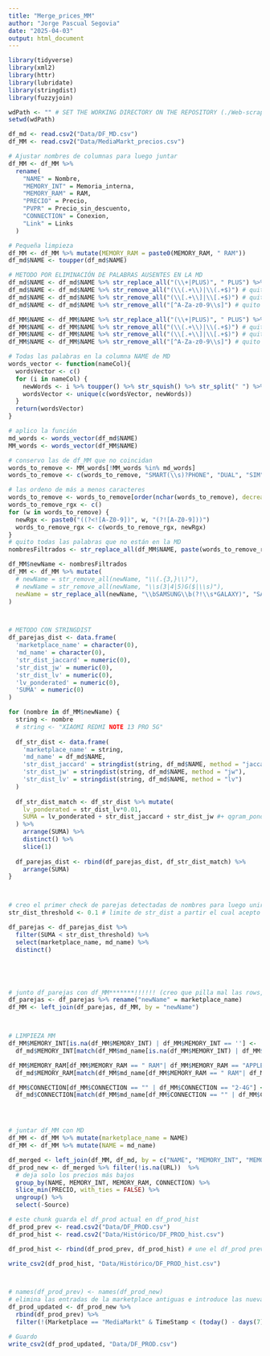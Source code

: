 ```yaml
---
title: "Merge_prices_MM"
author: "Jorge Pascual Segovia"
date: "2025-04-03"
output: html_document
---
```


```r
library(tidyverse)
library(xml2)
library(httr)
library(lubridate)
library(stringdist)
library(fuzzyjoin)
```


```r
wdPath <- "" # SET THE WORKING DIRECTORY ON THE REPOSITORY (./Web-scraping-Smartphones-prices-in-Spain)
setwd(wdPath) 

df_md <- read.csv2("Data/DF_MD.csv")
df_MM <- read.csv2("Data/MediaMarkt_precios.csv")
```



```r
# Ajustar nombres de columnas para luego juntar
df_MM <- df_MM %>%
  rename(
    "NAME" = Nombre, 
    "MEMORY_INT" = Memoria_interna,
    "MEMORY_RAM" = RAM,
    "PRECIO" = Precio,
    "PVPR" = Precio_sin_descuento,
    "CONNECTION" = Conexion,
    "Link" = Links
  ) 

# Pequeña limpieza
df_MM <- df_MM %>% mutate(MEMORY_RAM = paste0(MEMORY_RAM, " RAM"))
df_md$NAME <- toupper(df_md$NAME)

# METODO POR ELIMINACIÓN DE PALABRAS AUSENTES EN LA MD
df_md$NAME <- df_md$NAME %>% str_replace_all("(\\+|PLUS)", " PLUS") %>% str_squish()
df_md$NAME <- df_md$NAME %>% str_remove_all("(\\(.+\\)|\\(.+$)") # quito todos los parentesis
df_md$NAME <- df_md$NAME %>% str_remove_all("(\\[.+\\]|\\[.+$)") # quito todos los corchetes
df_md$NAME <- df_md$NAME %>% str_remove_all("[^A-Za-z0-9\\s]") # quito todos los caracteres especiales

df_MM$NAME <- df_MM$NAME %>% str_replace_all("(\\+|PLUS)", " PLUS") %>% str_squish() 
df_MM$NAME <- df_MM$NAME %>% str_remove_all("(\\(.+\\)|\\(.+$)") # quito todos los parentesis
df_MM$NAME <- df_MM$NAME %>% str_remove_all("(\\[.+\\]|\\[.+$)") # quito todos los corchetes
df_MM$NAME <- df_MM$NAME %>% str_remove_all("[^A-Za-z0-9\\s]") # quito todos los caracteres especiales

# Todas las palabras en la columna NAME de MD
words_vector <- function(nameCol){
  wordsVector <- c()
  for (i in nameCol) {
    newWords <- i %>% toupper() %>% str_squish() %>% str_split(" ") %>% unlist()
    wordsVector <- unique(c(wordsVector, newWords))
  }
  return(wordsVector)
}

# aplico la función
md_words <- words_vector(df_md$NAME)
MM_words <- words_vector(df_MM$NAME)

# conservo las de df_MM que no coincidan
words_to_remove <- MM_words[!MM_words %in% md_words]
words_to_remove <- c(words_to_remove, "SMART(\\s)?PHONE", "DUAL", "SIM", "BLACK", "2022") # add words to remove

# las ordeno de más a menos caracteres
words_to_remove <- words_to_remove[order(nchar(words_to_remove), decreasing = TRUE)]
words_to_remove_rgx <- c()
for (w in words_to_remove) {
  newRgx <- paste0("((?<![A-Z0-9])", w, "(?![A-Z0-9]))")
  words_to_remove_rgx <- c(words_to_remove_rgx, newRgx)
}
# quito todas las palabras que no están en la MD
nombresFiltrados <- str_replace_all(df_MM$NAME, paste(words_to_remove_rgx, collapse = "|"), " ") %>% str_squish() # IMPORTANTE aqui hay que decir que solo quite las palbras como tal, no solo las strings. algo como (?<!([0-9]|[AZ])) ... (?!([0-9]|[AZ]))

df_MM$newName <- nombresFiltrados
df_MM <- df_MM %>% mutate(
  # newName = str_remove_all(newName, "\\(.{3,}\\)"),
  # newName = str_remove_all(newName, "\\s(3|4|5)G($|\\s)"),
  newName = str_replace_all(newName, "\\bSAMSUNG\\b(?!\\s*GALAXY)", "SAMSUNG GALAXY")
)



# METODO CON STRINGDIST
df_parejas_dist <- data.frame(
  'marketplace_name' = character(0),
  'md_name' = character(0),
  'str_dist_jaccard' = numeric(0),
  'str_dist_jw' = numeric(0),
  'str_dist_lv' = numeric(0),
  'lv_ponderated' = numeric(0),
  'SUMA' = numeric(0)
)

for (nombre in df_MM$newName) {
  string <- nombre
  # string <- "XIAOMI REDMI NOTE 13 PRO 5G"
  
  df_str_dist <- data.frame(
    'marketplace_name' = string,
    'md_name' = df_md$NAME,
    'str_dist_jaccard' = stringdist(string, df_md$NAME, method = "jaccard"),
    'str_dist_jw' = stringdist(string, df_md$NAME, method = "jw"),
    'str_dist_lv' = stringdist(string, df_md$NAME, method = "lv")
  )
  
  df_str_dist_match <- df_str_dist %>% mutate(
    lv_ponderated = str_dist_lv*0.01,
    SUMA = lv_ponderated + str_dist_jaccard + str_dist_jw #+ qgram_ponderated
  ) %>% 
    arrange(SUMA) %>% 
    distinct() %>% 
    slice(1) 
  
  df_parejas_dist <- rbind(df_parejas_dist, df_str_dist_match) %>% 
    arrange(SUMA)
}



# creo el primer check de parejas detectadas de nombres para luego unir con md
str_dist_threshold <- 0.1 # limite de str_dist a partir el cual acepto las parejas

df_parejas <- df_parejas_dist %>% 
  filter(SUMA < str_dist_threshold) %>% 
  select(marketplace_name, md_name) %>% 
  distinct()





# junto df_parejas con df_MM*******!!!!!! (creo que pilla mal las rows, me parecen pocas)
df_parejas <- df_parejas %>% rename("newName" = marketplace_name)
df_MM <- left_join(df_parejas, df_MM, by = "newName") 



# LIMPIEZA MM
df_MM$MEMORY_INT[is.na(df_MM$MEMORY_INT) | df_MM$MEMORY_INT == ''] <- 
  df_md$MEMORY_INT[match(df_MM$md_name[is.na(df_MM$MEMORY_INT) | df_MM$MEMORY_INT == ''], df_md$NAME)] # rellena las memorias internas que faltaban en df_MM con las de df_md

df_MM$MEMORY_RAM[df_MM$MEMORY_RAM == " RAM"| df_MM$MEMORY_RAM == "APPLE RAM"] <- 
  df_md$MEMORY_RAM[match(df_MM$md_name[df_MM$MEMORY_RAM == " RAM"| df_MM$MEMORY_RAM == "APPLE RAM"], df_md$NAME)] # lo mismo con la ram

df_MM$CONNECTION[df_MM$CONNECTION == "" | df_MM$CONNECTION == "2-4G"] <- 
  df_md$CONNECTION[match(df_MM$md_name[df_MM$CONNECTION == "" | df_MM$CONNECTION == "2-4G"], df_md$NAME)] # lo mismo con la conexión




# juntar df_MM con MD
df_MM <- df_MM %>% mutate(marketplace_name = NAME)
df_MM <- df_MM %>% mutate(NAME = md_name) 

df_merged <- left_join(df_MM, df_md, by = c("NAME", "MEMORY_INT", "MEMORY_RAM", "CONNECTION")) %>% distinct(md_name, PRECIO, MEMORY_INT, MEMORY_RAM, CONNECTION, .keep_all = TRUE) 
df_prod_new <- df_merged %>% filter(!is.na(URL))  %>% 
  # deja solo los precios más bajos
  group_by(NAME, MEMORY_INT, MEMORY_RAM, CONNECTION) %>%
  slice_min(PRECIO, with_ties = FALSE) %>%
  ungroup() %>% 
  select(-Source)


```

```r
# este chunk guarda el df_prod actual en df_prod_hist
df_prod_prev <- read.csv2("Data/DF_PROD.csv")
df_prod_hist <- read.csv2("Data/Histórico/DF_PROD_hist.csv")

df_prod_hist <- rbind(df_prod_prev, df_prod_hist) # une el df_prod previo con el df_prod_hist

write_csv2(df_prod_hist, "Data/Histórico/DF_PROD_hist.csv")



# names(df_prod_prev) <- names(df_prod_new)
# elimina las entradas de la marketplace antiguas e introduce las nuevas
df_prod_updated <- df_prod_new %>% 
  rbind(df_prod_prev) %>%
  filter(!(Marketplace == "MediaMarkt" & TimeStamp < (today() - days(7)))) # AJUSTAR SEGUN FABRICANTE

# Guardo
write_csv2(df_prod_updated, "Data/DF_PROD.csv")
```

